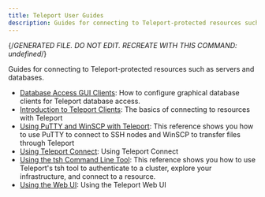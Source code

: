 ```yaml
---
title: Teleport User Guides
description: Guides for connecting to Teleport-protected resources such as servers and databases.
---
```


{/*GENERATED FILE. DO NOT EDIT. RECREATE WITH THIS COMMAND:
undefined*/}

Guides for connecting to Teleport-protected resources such as servers and databases.

- [Database Access GUI Clients](user-guides/gui-clients.mdx): How to configure graphical database clients for Teleport database access.
- [Introduction to Teleport Clients](user-guides/introduction.mdx): The basics of connecting to resources with Teleport
- [Using PuTTY and WinSCP with Teleport](user-guides/putty-winscp.mdx): This reference shows you how to use PuTTY to connect to SSH nodes and WinSCP to transfer files through Teleport
- [Using Teleport Connect](user-guides/teleport-connect.mdx): Using Teleport Connect
- [Using the tsh Command Line Tool](user-guides/tsh.mdx): This reference shows you how to use Teleport's tsh tool to authenticate to a cluster, explore your infrastructure, and connect to a resource.
- [Using the Web UI](user-guides/web-ui.mdx): Using the Teleport Web UI
